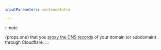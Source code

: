 ```yaml
---
inputParameters: sentenceIntro

---
```



:::note

{props.one} that you [proxy the DNS records](/dns/proxy-status/) of your domain (or subdomain) through Cloudflare.
:::
